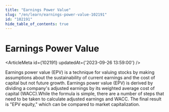 ```yaml
---
title: "Earnings Power Value"
slug: "/en/learn/earnings-power-value-102191"
id: "102191"
hide_table_of_contents: true
---
```



# Earnings Power Value

<ArticleMeta id={102191} updatedAt={'2023-09-26 13:59:00'} />
<div className='border-solid border-b border-t-0 my-4 border-[var(--ifm-color-gray-300)]' />

Earnings power value (EPV) is a technique for valuing stocks by making assumptions about the sustainability of current earnings and the cost of capital but not future growth. Earnings power value (EPV) is derived by dividing a company's adjusted earnings by its weighted average cost of capital (WACC).While the formula is simple, there are a number of steps that need to be taken to calculate adjusted earnings and WACC. The final result is "EPV equity," which can be compared to market capitalization.
